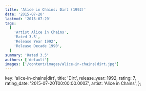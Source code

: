 ```yaml
---
title: 'Alice in Chains: Dirt (1992)'
date: '2015-07-20'
lastmod: '2015-07-20'
tags:
  [
    'Artist Alice in Chains',
    'Rated 3.5',
    'Release Year 1992',
    'Release Decade 1990',
  ]
summary: 'Rated 3.5'
authors: ['default']
images: ['/content/images/alice-in-chains|dirt.jpg']
---
```


  key: 'alice-in-chains|dirt',
  title: 'Dirt',
  release_year: 1992,
  rating: 7,
  rating_date: '2015-07-20T00:00:00.000Z',
  artist: 'Alice in Chains',
};

<MusicRating data={data} />
